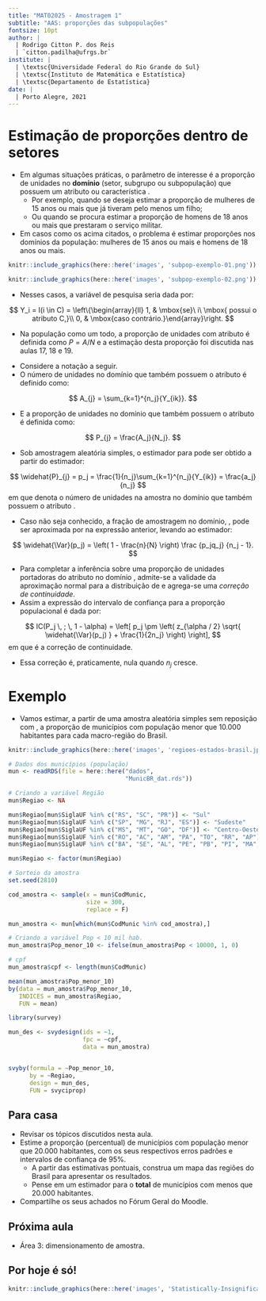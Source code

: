 ```yaml
---
title: "MAT02025 - Amostragem 1"
subtitle: "AAS: proporções das subpopulações"
fontsize: 10pt
author: |
  | Rodrigo Citton P. dos Reis
  | `citton.padilha@ufrgs.br`
institute: |
  | \textsc{Universidade Federal do Rio Grande do Sul}
  | \textsc{Instituto de Matemática e Estatística}
  | \textsc{Departamento de Estatística}
date: |
  | Porto Alegre, 2021
---
```


# Estimação de proporções dentro de setores {.allowframebreaks}

- Em algumas situações práticas, o parâmetro de interesse é a proporção de unidades no __domínio__ (setor, subgrupo ou subpopulação) \structure{$j$} que possuem um atributo ou característica \structure{$C$}.
    - Por exemplo, quando se deseja estimar a proporção de mulheres de 15 anos ou mais que já tiveram pelo menos um filho;
    - Ou quando se procura estimar a proporção de homens de 18 anos ou mais que prestaram o serviço militar.
- Em casos como os acima citados, o problema é estimar proporções nos domínios da população: mulheres de 15 anos ou mais e homens de 18 anos ou mais.

\framebreak

```r

knitr::include_graphics(here::here('images', 'subpop-exemplo-01.png'))

```

\framebreak

```r

knitr::include_graphics(here::here('images', 'subpop-exemplo-02.png'))

```

\framebreak

- Nesses casos, a variável de pesquisa \structure{$Y$} seria dada por:

$$
Y_i = I(i \in C) = \left\{\begin{array}{ll} 1, & \mbox{se}\ i\ \mbox{ possui o atributo C,}\\
0, & \mbox{caso contrário.}\end{array}\right.
$$

- Na população como um todo, a proporção de unidades com atributo \structure{$C$} é definida como $P = A/N$ e a estimação desta proporção foi discutida nas aulas 17, 18 e 19.

\framebreak

- Considere a notação a seguir.
- O número de unidades no domínio \structure{$j$} que também possuem o atributo \structure{$C$} é definido como: 

$$
A_{j} = \sum_{k=1}^{n_j}{Y_{ik}}.
$$

- E a proporção de unidades no domínio \structure{$j$} que também possuem o atributo \structure{$C$} é definida como:

$$
P_{j} = \frac{A_j}{N_j}.
$$

\framebreak

- Sob amostragem aleatória simples, o estimador para \structure{$P_{j}$} pode ser obtido a partir do estimador: 

$$
\widehat{P}_{j} = p_j = \frac{1}{n_j}\sum_{k=1}^{n_j}{Y_{ik}} = \frac{a_j}{n_j}
$$
em que \structure{$a_{j}$} denota o número de unidades na amostra no domínio \structure{$j$} que também possuem o atributo \structure{$C$}. 

\framebreak

<!-- - Considerando fixado o tamanho da amostra no domínio \structure{$j$}, a variância condicional do estimador $p_{j}$ é dada por: -->

<!-- $$ -->
<!-- V_{AAS}(\widehat p_{cA}\;|\;n_c \text{ fixo)} = \left( \frac 1 {n_c} - \frac{1}{N_c} \right) \frac {N_c} {N_c -1} p_{cA} (1- p_{cA}) (\#eq:eqdom27)  -->
<!-- $$ -->

<!-- Um estimador da variância de $\widehat p_{cA}$ sob AAS resulta em: -->

<!-- $$ -->
<!-- \widehat V_{AAS} (\widehat p_{cA}\;|\;n_c \text{ fixo)}) = \left( \frac 1 {n_c} - \frac{1}{N_c} \right) {\widehat p_{cA} (1 - \widehat p_{cA}) } \,\, (\#eq:eqdom28)  -->
<!-- $$ -->
<!-- Nas Expressões \@ref(eq:eqdom27) e \@ref(eq:eqdom28), $n_c$, $N_c$ e $p_{cA}$ são, respectivamente, o número de unidades da amostra que pertencem ao domínio, o número total de unidades no domínio e a proporção de unidades no domìnio que possuem o atributo \structure{$C$}. -->

- Caso \structure{$N_j$} não seja conhecido, a fração de amostragem no domínio, \structure{$n_j/N_j$}, pode ser aproximada por \structure{$n/N$} na expressão anterior, levando ao estimador:

$$
\widehat{\Var}(p_j) = \left( 1 - \frac{n}{N} \right) \frac {p_jq_j} {n_j - 1}.
$$

\framebreak

- Para completar a inferência sobre uma proporção de unidades portadoras do atributo \structure{$C$} no domínio \structure{$j$}, admite-se a validade da aproximação normal para a distribuição de \structure{$p_j$} e agrega-se uma *correção de continuidade*.
- Assim a expressão do intervalo de confiança para a proporção populacional \structure{$p_j$} é dada por:

$$
IC(P_j \, ; \, 1 - \alpha) = \left[ p_j \pm \left( z_{\alpha / 2} \sqrt{ \widehat{\Var}(p_j) } + \frac{1}{2n_j} \right) \right],
$$
em que \structure{$1/2n_j$} é a correção de continuidade.

- Essa correção é, praticamente, nula quando $n_j$ cresce.

# Exemplo {.allowframebreaks}

- Vamos estimar, a partir de uma amostra aleatória simples sem reposição com \alert{$n = 300$}, a proporção de municípios com população menor que 10.000 habitantes para cada macro-região do Brasil.

```r

knitr::include_graphics(here::here('images', 'regioes-estados-brasil.jpg'))

```

\framebreak

\footnotesize

```r

# Dados dos municípios (população)
mun <- readRDS(file = here::here("dados",
                                 "MunicBR_dat.rds"))

# Criando a variável Região
mun$Regiao <- NA

mun$Regiao[mun$SiglaUF %in% c("RS", "SC", "PR")] <- "Sul"
mun$Regiao[mun$SiglaUF %in% c("SP", "MG", "RJ", "ES")] <- "Sudeste"
mun$Regiao[mun$SiglaUF %in% c("MS", "MT", "GO", "DF")] <- "Centro-Oeste"
mun$Regiao[mun$SiglaUF %in% c("RO", "AC", "AM", "PA", "TO", "RR", "AP")] <- "Norte"
mun$Regiao[mun$SiglaUF %in% c("BA", "SE", "AL", "PE", "PB", "PI", "MA", "CE", "RN")] <- "Nordeste"

mun$Regiao <- factor(mun$Regiao)

```

\framebreak

```r

# Sorteio da amostra
set.seed(2810)

cod_amostra <- sample(x = mun$CodMunic,
                      size = 300,
                      replace = F)

mun_amostra <- mun[which(mun$CodMunic %in% cod_amostra),]

# Criando a variável Pop < 10 mil hab.
mun_amostra$Pop_menor_10 <- ifelse(mun_amostra$Pop < 10000, 1, 0)

# cpf
mun_amostra$cpf <- length(mun$CodMunic)


```

\framebreak

```r

mean(mun_amostra$Pop_menor_10)
by(data = mun_amostra$Pop_menor_10,
   INDICES = mun_amostra$Regiao,
   FUN = mean)

```

\framebreak

```r

library(survey)

mun_des <- svydesign(ids = ~1,
                     fpc = ~cpf,
                     data = mun_amostra)


svyby(formula = ~Pop_menor_10,
      by = ~Regiao,
      design = mun_des,
      FUN = svyciprop)

```

\normalsize

## Para casa

- Revisar os tópicos discutidos nesta aula.
- Estime a proporção (percentual) de municípios com população menor que 20.000 habitantes, com os seus respectivos erros padrões e intervalos de confiança de 95%.
    - A partir das estimativas pontuais, construa um mapa das regiões do Brasil para apresentar os resultados.
    - Pense em um estimador para o __total__ de municípios com menos que 20.000 habitantes.
- Compartilhe os seus achados no Fórum Geral do Moodle.

## Próxima aula

- Área 3: dimensionamento de amostra.

## Por hoje é só!

\begin{center}
{\bf Bons estudos!}
\end{center}

```r

knitr::include_graphics(here::here('images', 'Statistically-Insignificant-final04.jpg'))

```

